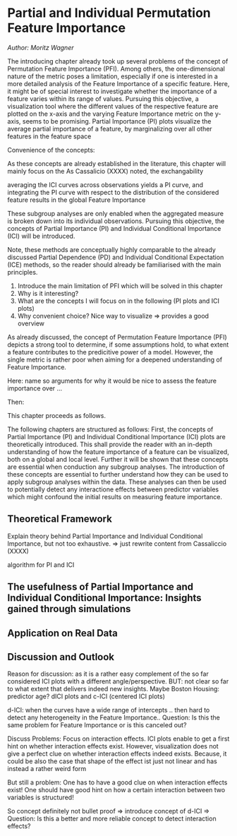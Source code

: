 # Partial and Individual Permutation Feature Importance

*Author: Moritz Wagner*


The introducing chapter already took up several problems of the concept of Permutation Feature Importance (PFI). Among others, the one-dimensional nature of the metric poses a limitation, especially if one is interested in a more detailed analysis of the Feature Importance of a specific feature. Here, it might be of special interest to investigate whether the importance of a feature varies within its range of values. Pursuing this objective, a visualization tool where the different values of the respective feature are plotted on the x-axis and the varying Feature Importance metric on the y-axis, seems to be promising. Partial Importance (PI) plots visualize the average partial importance of a feature, by marginalizing over all other features in the feature space


Convenience of the concepts:

As these concepts are already established in the literature, this chapter will mainly focus on the 
As Cassalicio (XXXX) noted, the exchangability  

averaging the ICI curves across observations yields a PI curve, and integrating the PI curve with respect to the distribution of the considered feature results in the global Feature Importance

These subgroup analyses are only enabled when the aggregated measure is broken down into its individual observations. Pursuing this objective, the concepts of Partial Importance (PI) and Individual Conditional Importance (ICI) will be introduced. 


Note, these methods are conceptually highly comparable to the already discussed Partial Dependence (PD) and Individual Conditional Expectation (ICE) methods, so the reader should already be familiarised with the main principles. 



1) Introduce the main limitation of PFI which will be solved in this chapter
2) Why is it interesting?
3) What are the concepts I will focus on in the following (PI plots and ICI plots)
4) Why convenient choice? Nice way to visualize => provides a good overview 

As already discussed, the concept of Permutation Feature Importance (PFI) depicts a strong tool to determine, if some assumptions hold, to what extent a feature contributes to the predicitive power of a model. However, the single metric is rather poor when aiming for a deepened understanding of Feature Importance. 

Here: name so arguments for why it would be nice to assess the feature importance over ...

Then: 

This chapter proceeds as follows.


The following chapters are structured as follows: First, the concepts of Partial Importance (PI) and Individual Conditional Importance (ICI) plots are theoretically introduced. This shall provide the reader with an in-depth understanding of how the feature importance of a feature can be visualized, both on a global and local level. Further it will be shown that these concepts are essential when conduction any subgroup analyses.
The introduction of these concepts are essential to further understand how they can be used to apply subgroup analyses within the data. These analyses can then be used to potentially detect any interactione effects between predictor variables which might confound the initial results on measuring feature importance. 



## Theoretical Framework

Explain theory behind Partial Importance and Individual Conditional Importance, but not too exhaustive. 
=> just rewrite content from Cassaliccio (XXXX)

algorithm for  PI and ICI 


## The usefulness of Partial Importance and Individual Conditional Importance: Insights gained through simulations


## Application on Real Data


## Discussion and Outlook

Reason for discussion: 
as it is a rather easy complement of the so far considered ICI plots with a different angle/perspective.
BUT: not clear so far to what extent that delivers indeed new insights.
  Maybe Boston Housing: predictor age?
dICI plots and c-ICI (centered ICI plots)

d-ICI: when the curves have a wide range of intercepts .. then hard to detect any heterogeneity in the Feature Importance..
Question: Is this the same problem for Feature Importance or is this canceled out?


Discuss Problems:
Focus on interaction effects.
ICI plots enable to get a first hint on whether interaction effects exist. 
However, visualization does not give a perfect clue on whether interaction effects indeed exists.
Because, it could be also the case that shape of the effect ist just not linear and has instead a rather weird form 


But still a problem: 
One has to have a good clue on when interaction effects exist!
One should have good hint on how a certain interaction between two variables is structured!

So concept definitely not bullet proof
=> introduce concept of d-ICI 
=> Question: Is this a better and more reliable concept to detect interaction effects?

